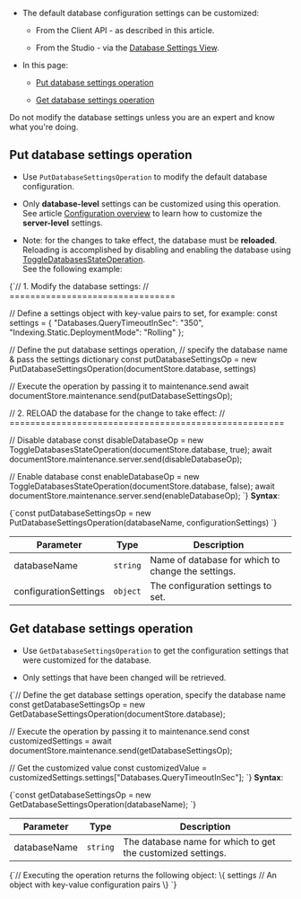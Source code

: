 
<Admonition type="note" title="">
  
* The default database configuration settings can be customized:

  * From the Client API - as described in this article.

  * From the Studio - via the [Database Settings View](../../../../studio/database/settings/database-settings.mdx#database-settings).

* In this page:  

  * [Put database settings operation](../../../../client-api/operations/maintenance/configuration/database-settings-operation.mdx#put-database-settings-operation)

  * [Get database settings operation](../../../../client-api/operations/maintenance/configuration/database-settings-operation.mdx#get-database-settings-operation)

<Admonition type="warning" title="">
Do not modify the database settings unless you are an expert and know what you're doing.  
</Admonition>

</Admonition>

## Put database settings operation

* Use `PutDatabaseSettingsOperation` to modify the default database configuration.

* Only __database-level__ settings can be customized using this operation.  
  See article [Configuration overview](../../../../server/configuration/configuration-options.mdx) to learn how to customize the __server-level__ settings.  

* Note: for the changes to take effect, the database must be __reloaded__.  
  Reloading is accomplished by disabling and enabling the database using [ToggleDatabasesStateOperation](../../../../client-api/operations/server-wide/toggle-databases-state.mdx).  
  See the following example:

<TabItem value="put_database_settings" label="put_database_settings">
<CodeBlock language="js">
{`// 1. Modify the database settings:
// ================================

// Define a settings object with key-value pairs to set, for example:
const settings = \{
    "Databases.QueryTimeoutInSec": "350",
    "Indexing.Static.DeploymentMode": "Rolling"
\};

// Define the put database settings operation,
// specify the database name & pass the settings dictionary
const putDatabaseSettingsOp = new PutDatabaseSettingsOperation(documentStore.database, settings)

// Execute the operation by passing it to maintenance.send
await documentStore.maintenance.send(putDatabaseSettingsOp);

// 2. RELOAD the database for the change to take effect:
// =====================================================

// Disable database
const disableDatabaseOp = new ToggleDatabasesStateOperation(documentStore.database, true);
await documentStore.maintenance.server.send(disableDatabaseOp);

// Enable database
const enableDatabaseOp = new ToggleDatabasesStateOperation(documentStore.database, false);
await documentStore.maintenance.server.send(enableDatabaseOp);
`}
</CodeBlock>
</TabItem>
__Syntax__:

<TabItem value="syntax_1" label="syntax_1">
<CodeBlock language="js">
{`const putDatabaseSettingsOp = new PutDatabaseSettingsOperation(databaseName, configurationSettings)
`}
</CodeBlock>
</TabItem>

| Parameter             | Type      | Description                                        |
|-----------------------|-----------|----------------------------------------------------|
| databaseName          | `string`  | Name of database for which to change the settings. |
| configurationSettings | `object` | The configuration settings to set.                 |




## Get database settings operation

* Use `GetDatabaseSettingsOperation` to get the configuration settings that were customized for the database.  

* Only settings that have been changed will be retrieved.

<TabItem value="get_database_settings" label="get_database_settings">
<CodeBlock language="js">
{`// Define the get database settings operation, specify the database name
const getDatabaseSettingsOp = new GetDatabaseSettingsOperation(documentStore.database);

// Execute the operation by passing it to maintenance.send
const customizedSettings = await documentStore.maintenance.send(getDatabaseSettingsOp);

// Get the customized value
const customizedValue = customizedSettings.settings["Databases.QueryTimeoutInSec"];
`}
</CodeBlock>
</TabItem>
__Syntax__:

<TabItem value="syntax_2" label="syntax_2">
<CodeBlock language="js">
{`const getDatabaseSettingsOp = new GetDatabaseSettingsOperation(databaseName);
`}
</CodeBlock>
</TabItem>

| Parameter    | Type     | Description                                                 |
|--------------|----------|-------------------------------------------------------------|
| databaseName | `string` | The database name for which to get the customized settings. |


<TabItem value="syntax_3" label="syntax_3">
<CodeBlock language="js">
{`// Executing the operation returns the following object:
\{
    settings // An object with key-value configuration pairs
\}
`}
</CodeBlock>
</TabItem>




